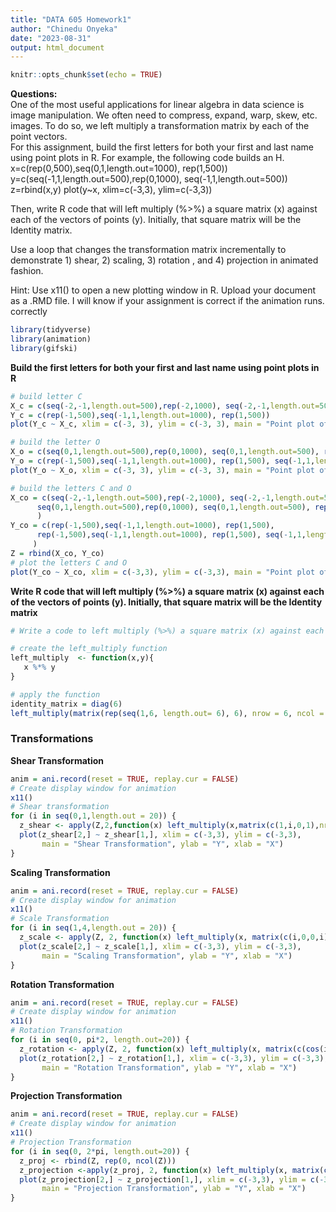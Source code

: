 ```yaml
---
title: "DATA 605 Homework1"
author: "Chinedu Onyeka"
date: "2023-08-31"
output: html_document
---
```


```r
knitr::opts_chunk$set(echo = TRUE)
```

**Questions: **  
One of the most useful applications for linear algebra in data science is image manipulation.  We often need to compress, expand, warp, skew, etc. images.  To do so, we left multiply a transformation matrix by each of the point vectors.  
For this assignment, build the first letters for both your first and last name using point plots in R.  For example, the following code builds an H.
x=c(rep(0,500),seq(0,1,length.out=1000), rep(1,500))
y=c(seq(-1,1,length.out=500),rep(0,1000), seq(-1,1,length.out=500))
z=rbind(x,y)
plot(y~x, xlim=c(-3,3), ylim=c(-3,3))  

Then, write R code that will left multiply (%>%) a square matrix (x) against each of the vectors of points (y). Initially, that square matrix will be the Identity matrix.  

Use a loop that changes the transformation matrix incrementally to demonstrate 1) shear, 2) scaling, 3)  rotation , and 4) projection in animated fashion.  

Hint:  Use x11() to open a new plotting window in R.
Upload your document as a .RMD file.  I will know if your assignment is correct if the animation runs. correctly

```r
library(tidyverse)
library(animation)
library(gifski)
```


**Build the first letters for both your first and last name using point plots in R**

```r
# build letter C
X_c = c(seq(-2,-1,length.out=500),rep(-2,1000), seq(-2,-1,length.out=500))
Y_c = c(rep(-1,500),seq(-1,1,length.out=1000), rep(1,500))
plot(Y_c ~ X_c, xlim = c(-3, 3), ylim = c(-3, 3), main = "Point plot of letter C", ylab = "Y", xlab = "X")
```
```r
# build the letter O
X_o = c(seq(0,1,length.out=500),rep(0,1000), seq(0,1,length.out=500), rep(1,1000))
Y_o = c(rep(-1,500),seq(-1,1,length.out=1000), rep(1,500), seq(-1,1,length.out=1000))
plot(Y_o ~ X_o, xlim = c(-3, 3), ylim = c(-3, 3), main = "Point plot of letter O", ylab = "Y", xlab = "X")
```

```r
# build the letters C and O
X_co = c(seq(-2,-1,length.out=500),rep(-2,1000), seq(-2,-1,length.out=500), 
      seq(0,1,length.out=500),rep(0,1000), seq(0,1,length.out=500), rep(1,1000)
      )
Y_co = c(rep(-1,500),seq(-1,1,length.out=1000), rep(1,500),
      rep(-1,500),seq(-1,1,length.out=1000), rep(1,500), seq(-1,1,length.out=1000)
     )
Z = rbind(X_co, Y_co)
# plot the letters C and O
plot(Y_co ~ X_co, xlim = c(-3,3), ylim = c(-3,3), main = "Point plot of letters C and O", ylab = "Y", xlab = "X")
```



**Write R code that will left multiply (%>%) a square matrix (x) against each of the vectors of points (y). Initially, that square matrix will be the Identity matrix**

```r
# Write a code to left multiply (%>%) a square matrix (x) against each of the vectors of points (y)

# create the left_multiply function
left_multiply  <- function(x,y){
   x %*% y
}

# apply the function
identity_matrix = diag(6)
left_multiply(matrix(rep(seq(1,6, length.out= 6), 6), nrow = 6, ncol = 6), identity_matrix)
```
### Transformations

**Shear Transformation**
```r
anim = ani.record(reset = TRUE, replay.cur = FALSE)
# Create display window for animation
x11()
# Shear transformation
for (i in seq(0,1,length.out = 20)) {
  z_shear <- apply(Z,2,function(x) left_multiply(x,matrix(c(1,i,0,1),nrow=2,ncol=2)))
  plot(z_shear[2,] ~ z_shear[1,], xlim = c(-3,3), ylim = c(-3,3), 
       main = "Shear Transformation", ylab = "Y", xlab = "X")
}
```


**Scaling Transformation**
```r
anim = ani.record(reset = TRUE, replay.cur = FALSE)
# Create display window for animation
x11()
# Scale Transformation
for (i in seq(1,4,length.out = 20)) {
  z_scale <- apply(Z, 2, function(x) left_multiply(x, matrix(c(i,0,0,i), nrow=2, ncol=2)))
  plot(z_scale[2,] ~ z_scale[1,], xlim = c(-3,3), ylim = c(-3,3), 
       main = "Scaling Transformation", ylab = "Y", xlab = "X")
}
```


**Rotation Transformation**
```r
anim = ani.record(reset = TRUE, replay.cur = FALSE)
# Create display window for animation
x11()
# Rotation Transformation
for (i in seq(0, pi*2, length.out=20)) {
  z_rotation <- apply(Z, 2, function(x) left_multiply(x, matrix(c(cos(i), -sin(i), sin(i), cos(i)), nrow=2, ncol=2)))
  plot(z_rotation[2,] ~ z_rotation[1,], xlim = c(-3,3), ylim = c(-3,3), 
       main = "Rotation Transformation", ylab = "Y", xlab = "X")
}
```

**Projection Transformation**
```r
anim = ani.record(reset = TRUE, replay.cur = FALSE)
# Create display window for animation
x11()
# Projection Transformation
for (i in seq(0, 2*pi, length.out=20)) {
  z_proj <- rbind(Z, rep(0, ncol(Z)))
  z_projection <-apply(z_proj, 2, function(x) left_multiply(x, matrix(c(1, 0, 0, 0, cos(i), -sin(i), 0, sin(i), cos(i)), nrow=3, ncol=3)))
  plot(z_projection[2,] ~ z_projection[1,], xlim = c(-3,3), ylim = c(-3,3), 
       main = "Projection Transformation", ylab = "Y", xlab = "X")
}
```








